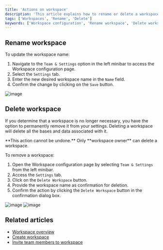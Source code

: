 ```yaml
---
title: 'Actions on workspace'
description: 'This article explains how to rename or delete a workspace.'
tags: ['Workspaces', 'Rename', 'Delete']
keywords: ['Workspace configuration', 'Rename workspace', 'Delete workspace', 'Workspace actions', 'Workspace management', 'Workspace administration', 'Workspace settings', 'Workspace organization']
---
```



## Rename workspace

To update the workspace name:

1. Navigate to the `Team & Settings` option in the left minibar to access the Workspace configuration page.
2. Select the `Settings` tab.
3. Enter the new desired workspace name in the `Name` field.
4. Confirm the change by clicking on the `Save` button.

![image](/img/v2/workspace/workspace-rename.png)

## Delete workspace
If you determine that a workspace is no longer necessary, you have the option to permanently remove it from your settings. Deleting a workspace will delete all the bases and data associated with it.

<Callout type="info">
**This action cannot be undone.**
</Callout>

<Callout type="info">
Only **workspace owner** can delete a workspace.
</Callout>

To remove a workspace:

1. Open the Workspace configuration page by selecting `Team & Settings` from the left minibar.
2. Access the `Settings` tab.
3. Click on the `Delete Workspace` button.
4. Provide the workspace name as confirmation for deletion.
5. Confirm the action by clicking the `Delete Workspace` button in the confirmation dialog box.

![image](/img/v2/workspace/workspace-delete.png)
![image](/img/v2/workspace/workspace-delete-confirmation.png)

## Related articles
- [Workspace overview](/workspaces/workspace-overview)
- [Create workspace](/workspaces/create-workspace)
- [Invite team members to workspace](/workspaces/workspace-collaboration)